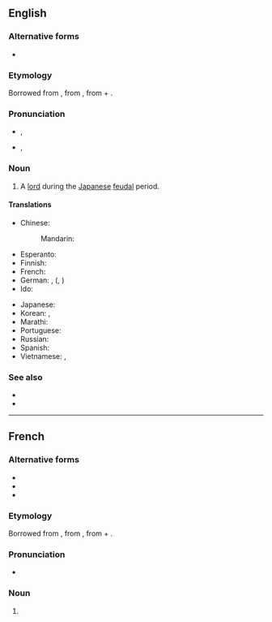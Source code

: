 {{also|daimyō}}
==English==

===Alternative forms===
* {{alt|en|daimio}}

===Etymology===
Borrowed from {{bor|en|ja|大名|tr=daimyō}}, from {{der|en|ltc|大名|t=excellent one|tr=dàj-mjieng}}, from {{m|ltc|大|t=great}} + {{m|ltc|名|t=name}}.

===Pronunciation===
* {{a|RP}} {{enPR|dī'myō}}, {{IPA|en|/ˈdaɪ.mjəʊ/}}
* {{a|US}} {{enPR|dī'myō}}, {{IPA|en|/ˈdaɪ.mjoʊ/}}

===Noun===
{{en-noun|s|daimyoes|daimyo}}

# {{lb|en|historical}} A [[lord]] during the [[Japanese]] [[feudal]] period.

====Translations====
{{trans-top|Japanese feudal lord}}
* Chinese:
*: Mandarin: {{t+|cmn|大名|tr=dàmíng}}
* Esperanto: {{t+|eo|daimio}}
* Finnish: {{t|fi|daimio}}
* French: {{t+|fr|daimyo|m}}
* German: {{t+|de|Daimyo|m}}, {{t+|de|Daimio|m}} ({{t|de|Daimjo|m}}, {{t|de|Daimiô|m}})
* Ido: {{t|io|daimyo}}
{{trans-mid}}
* Japanese: {{t+|ja|大名|tr=だいみょう, daimyō}}
* Korean: {{t|ko|다이묘}}, {{t|ko|대명}}
* Marathi: {{t|mr|दाइम्यो|m|tr=dāimyo}}
* Portuguese: {{t|pt|daimio|m}}
* Russian: {{t+|ru|даймё|m}}
* Spanish: {{t|es|daimio|m}}
* Vietnamese: {{t|vi|đại danh}}, {{t|vi|daimyō}}
{{trans-bottom}}

===See also===
* {{l|en|samurai}}
* {{l|en|shogun}}

----

==French==

===Alternative forms===
* {{l|fr|daïmio}}
* {{l|fr|daimyô}}
* {{l|fr|daimyō}}

===Etymology===
Borrowed from {{bor|fr|ja|大名|tr=daimyō}}, from {{der|fr|ltc|大名||excellent one|tr=dàj-mjieng}}, from {{m|ltc|大||great}} + {{m|ltc|名||name}}.

===Pronunciation===
* {{fr-IPA|daillmio}}

===Noun===
{{fr-noun|m}}

# {{lb|fr|historical}} {{l|en|daimyo}}